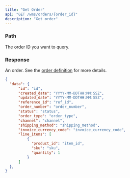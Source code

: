 ```yaml
---
title: "Get Order"
api: "GET /wms/orders/{order_id}"
description: "Get order"
---
```


<Snippet file="headers.mdx" />

### Path

<ParamField path="order_id" type="string" required>
  The order ID you want to query.
</ParamField>

### Response

<ResponseField name="data" type="object">

An order. See the [order definition](/wms-api/orders/info) for more details.

<Snippet file="order.mdx" />

</ResponseField>


<ResponseExample>

```json Response
{
  "data": {
      "id": "id",
      "created_date": "YYYY-MM-DDTHH:MM:SSZ",
      "updated_date": "YYYY-MM-DDTHH:MM:SSZ",
      "reference_id": "ref_id",
      "order_number": "order_number",
      "status": "status",
      "order_type": "order_type",
      "channel": "channel",
      "shipping_method": "shipping_method",
      "invoice_currency_code": "invoice_currency_code",
      "line_items": [
          {
            "product_id": "item_id",
            "sku": "sku",
            "quantity": 1
          }
      ]
  },
}
```

</ResponseExample>
